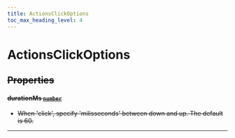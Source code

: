 ```yaml
---
title: ActionsClickOptions
toc_max_heading_level: 4
---
```


# ActionsClickOptions <s generated />

## Properties <s generated />

#### durationMs [`number`]( https://developer.mozilla.org/en-US/docs/Web/JavaScript/Reference/Global_Objects/Number) <s generated />

- When 'click', specify 'milisseconds' between down and up. The default is 60.

<hr class="solid" /> <s generated />
